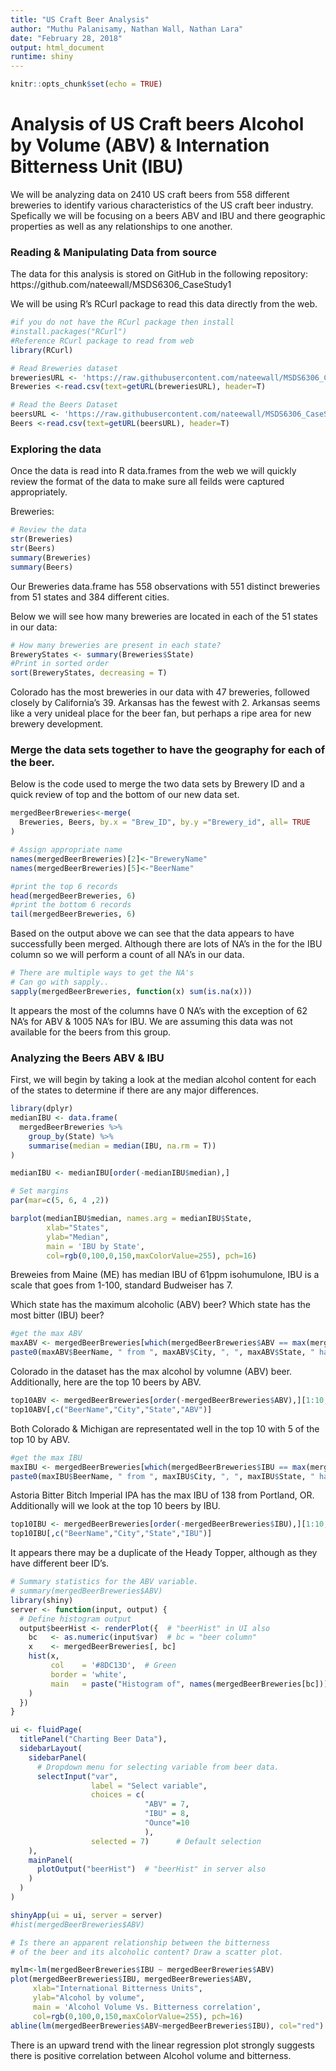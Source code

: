 ```yaml
---
title: "US Craft Beer Analysis"
author: "Muthu Palanisamy, Nathan Wall, Nathan Lara"
date: "February 28, 2018"
output: html_document
runtime: shiny
---
```


```r
knitr::opts_chunk$set(echo = TRUE)
```

# Analysis of US Craft beers Alcohol by Volume (ABV) & Internation Bitterness Unit (IBU)
We will be analyzing data on 2410 US craft beers from 558 different breweries to identify various characteristics of the US craft beer industry. Spefically we will be focusing on a beers ABV and IBU and there geographic properties as well as any relationships to one another.

### Reading & Manipulating Data from source
The data for this analysis is stored on GitHub in the following repository:
https://github.com/nateewall/MSDS6306_CaseStudy1

We will be using R's RCurl package to read this data directly from the web.
```r
#if you do not have the RCurl package then install
#install.packages("RCurl")
#Reference RCurl package to read from web
library(RCurl)

# Read Breweries dataset
breweriesURL <- 'https://raw.githubusercontent.com/nateewall/MSDS6306_CaseStudy1/master/Breweries.csv'
Breweries <-read.csv(text=getURL(breweriesURL), header=T)

# Read the Beers Dataset
beersURL <- 'https://raw.githubusercontent.com/nateewall/MSDS6306_CaseStudy1/master/Beers.csv'
Beers <-read.csv(text=getURL(beersURL), header=T)
```


### Exploring the data
Once the data is read into R data.frames from the web we will quickly review the format of the data to make sure all feilds were captured appropriately.

Breweries:
```r
# Review the data
str(Breweries)
str(Beers)
summary(Breweries)
summary(Beers)
```

Our Breweries data.frame has 558 observations with 551 distinct breweries from 51 states and 384 different cities.

Below we will see how many breweries are located in each of the 51 states in our data:
```r
# How many breweries are present in each state?
BreweryStates <- summary(Breweries$State)
#Print in sorted order
sort(BreweryStates, decreasing = T)
```
Colorado has the most breweries in our data with 47 breweries, followed closely by California's 39. Arkansas has the fewest with 2. Arkansas seems like a very unideal place for the beer fan, but perhaps a ripe area for new brewery development.

### Merge the data sets together to have the geography for each of the beer.

Below is the code used to merge the two data sets by Brewery ID and a quick review of top and the bottom of our new data set.
```r
mergedBeerBreweries<-merge(
  Breweries, Beers, by.x = "Brew_ID", by.y ="Brewery_id", all= TRUE
)

# Assign appropriate name  
names(mergedBeerBreweries)[2]<-"BreweryName"
names(mergedBeerBreweries)[5]<-"BeerName"

#print the top 6 records
head(mergedBeerBreweries, 6)
#print the bottom 6 records
tail(mergedBeerBreweries, 6)
```

Based on the output above we can see that the data appears to have successfully been merged. Although there are lots of NA's in the for the IBU column so we will perform a count of all NA's in our data.

```r
# There are multiple ways to get the NA's
# Can go with sapply..
sapply(mergedBeerBreweries, function(x) sum(is.na(x)))
```

It appears the most of the columns have 0 NA's with the exception of 62 NA's for ABV & 1005 NA's for IBU. We are assuming this data was not available for the beers from this group.

### Analyzing the Beers ABV & IBU

First, we will begin by taking a look at the median alcohol content for each of the states to determine if there are any major differences.
```r
library(dplyr)
medianIBU <- data.frame(
  mergedBeerBreweries %>%
    group_by(State) %>% 
    summarise(median = median(IBU, na.rm = T))
)

medianIBU <- medianIBU[order(-medianIBU$median),]

# Set margins 
par(mar=c(5, 6, 4 ,2))

barplot(medianIBU$median, names.arg = medianIBU$State, 
        xlab="States",
        ylab="Median",
        main = 'IBU by State',
        col=rgb(0,100,0,150,maxColorValue=255), pch=16)
```

Breweies from Maine (ME) has median IBU of 61ppm isohumulone, 
IBU is a scale that goes from 1-100, standard Budweiser has 7.

Which state has the maximum alcoholic (ABV) beer? Which state has the most bitter (IBU) beer?

```r
#get the max ABV
maxABV <- mergedBeerBreweries[which(mergedBeerBreweries$ABV == max(mergedBeerBreweries$ABV,na.rm = T)), ]
paste0(maxABV$BeerName, " from ", maxABV$City, ", ", maxABV$State, " has the maximum ABV in our data with ", maxABV$ABV, sep=" ")
```
Colorado in the dataset has the max alcohol by volumne (ABV) beer. Additionally, here are the top 10 beers by ABV.
```r
top10ABV <- mergedBeerBreweries[order(-mergedBeerBreweries$ABV),][1:10,]
top10ABV[,c("BeerName","City","State","ABV")]
```
Both Colorado & Michigan are representated well in the top 10 with 5 of the top 10 by ABV. 

```r
#get the max IBU
maxIBU <- mergedBeerBreweries[which(mergedBeerBreweries$IBU == max(mergedBeerBreweries$IBU,na.rm = T)), ]
paste0(maxIBU$BeerName, " from ", maxIBU$City, ", ", maxIBU$State, " has the maximum ABV in our data with ", maxIBU$IBU, sep=" ")
```
Astoria Bitter Bitch Imperial IPA has the max IBU of 138 from Portland, OR. Additionally will we look at the top 10 beers by IBU.

```r
top10IBU <- mergedBeerBreweries[order(-mergedBeerBreweries$IBU),][1:10,]
top10IBU[,c("BeerName","City","State","IBU")]
```
It appears there may be a duplicate of the Heady Topper, although as they have different beer ID's.

```r
# Summary statistics for the ABV variable.
# summary(mergedBeerBreweries$ABV)
library(shiny)
server <- function(input, output) {
  # Define histogram output
  output$beerHist <- renderPlot({  # "beerHist" in UI also
    bc   <- as.numeric(input$var)  # bc = "beer column"
    x    <- mergedBeerBreweries[, bc]
    hist(x, 
         col    = '#8DC13D',  # Green 
         border = 'white',
         main   = paste("Histogram of", names(mergedBeerBreweries[bc]))
    )
  })
}

ui <- fluidPage(
  titlePanel("Charting Beer Data"),
  sidebarLayout(
    sidebarPanel(
      # Dropdown menu for selecting variable from beer data.
      selectInput("var",
                  label = "Select variable",
                  choices = c(
                              "ABV" = 7,
                              "IBU" = 8,
                              "Ounce"=10
                              ),
                  selected = 7)      # Default selection
    ),
    mainPanel(
      plotOutput("beerHist")  # "beerHist" in server also
    )
  )
)

shinyApp(ui = ui, server = server)
#hist(mergedBeerBreweries$ABV)
```

```r
# Is there an apparent relationship between the bitterness 
# of the beer and its alcoholic content? Draw a scatter plot.

mylm<-lm(mergedBeerBreweries$IBU ~ mergedBeerBreweries$ABV)
plot(mergedBeerBreweries$IBU, mergedBeerBreweries$ABV, 
     xlab="International Bitterness Units",
     ylab="Alcohol by volume",
     main = 'Alcohol Volume Vs. Bitterness correlation',
     col=rgb(0,100,0,150,maxColorValue=255), pch=16)
abline(lm(mergedBeerBreweries$ABV~mergedBeerBreweries$IBU), col="red")
```

There is an upward trend with the linear regression plot strongly suggests there is positive correlation between Alcohol volume and bitterness.
